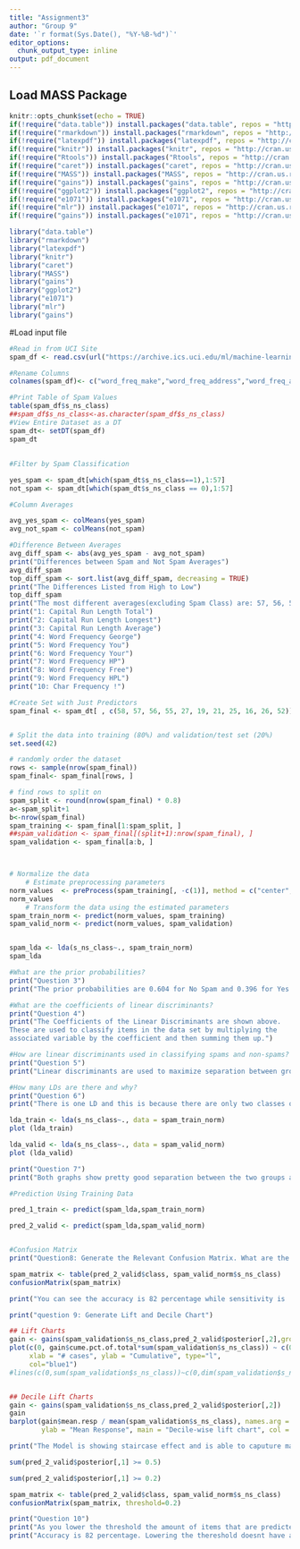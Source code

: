---
title: "Assignment3"
author: "Group 9"
date: '`r format(Sys.Date(), "%Y-%B-%d")`'
editor_options: 
  chunk_output_type: inline
output: pdf_document
---

## Load MASS Package
```{r loadpackages, message=FALSE, warning=FALSE}
knitr::opts_chunk$set(echo = TRUE)
if(!require("data.table")) install.packages("data.table", repos = "http://cran.us.r-project.org")
if(!require("rmarkdown")) install.packages("rmarkdown", repos = "http://cran.us.r-project.org")
if(!require("latexpdf")) install.packages("latexpdf", repos = "http://cran.us.r-project.org")
if(!require("knitr")) install.packages("knitr", repos = "http://cran.us.r-project.org")
if(!require("Rtools")) install.packages("Rtools", repos = "http://cran.us.r-project.org")
if(!require("caret")) install.packages("caret", repos = "http://cran.us.r-project.org")
if(!require("MASS")) install.packages("MASS", repos = "http://cran.us.r-project.org")
if(!require("gains")) install.packages("gains", repos = "http://cran.us.r-project.org")
if(!require("ggplot2")) install.packages("ggplot2", repos = "http://cran.us.r-project.org")
if(!require("e1071")) install.packages("e1071", repos = "http://cran.us.r-project.org")
if(!require("mlr")) install.packages("e1071", repos = "http://cran.us.r-project.org")
if(!require("gains")) install.packages("e1071", repos = "http://cran.us.r-project.org")

library("data.table")
library("rmarkdown")
library("latexpdf")
library("knitr")
library("caret")
library("MASS")
library("gains")
library("ggplot2")
library("e1071")
library("mlr")
library("gains")

```

#Load input file
```{r readdata from Website}
#Read in from UCI Site
spam_df <- read.csv(url("https://archive.ics.uci.edu/ml/machine-learning-databases/spambase/spambase.data"), header = FALSE)

#Rename Columns
colnames(spam_df)<- c("word_freq_make","word_freq_address","word_freq_all","word_freq_3d","word_freq_our","word_freq_over","word_freq_remove","word_freq_internet","word_freq_order","word_freq_mail","word_freq_receive","word_freq_will","word_freq_people","word_freq_report","word_freq_addresses","word_freq_free","word_freq_business","word_freq_email","word_freq_you","word_freq_credit","word_freq_your","word_freq_font","word_freq_000","word_freq_money","word_freq_hp","word_freq_hpl","word_freq_george","word_freq_650","word_freq_lab","word_freq_labs","word_freq_telnet","word_freq_857","word_freq_data","word_freq_415","word_freq_85","word_freq_technology","word_freq_1999","word_freq_parts","word_freq_pm","word_freq_direct","word_freq_cs","word_freq_meeting","word_freq_original","word_freq_project","word_freq_re","word_freq_edu","word_freq_table","word_freq_conference","char_freq_;","char_freq_(","char_freq_[","char_freq_!","char_freq_$","char_freq_#","capital_run_length_average","capital_run_length_longest","capital_run_length_total","s_ns_class")

#Print Table of Spam Values
table(spam_df$s_ns_class)
##spam_df$s_ns_class<-as.character(spam_df$s_ns_class)
#View Entire Dataset as a DT
spam_dt<- setDT(spam_df)
spam_dt

```
##
```{r Question 1}

#Filter by Spam Classification

yes_spam <- spam_dt[which(spam_dt$s_ns_class==1),1:57]
not_spam <- spam_dt[which(spam_dt$s_ns_class == 0),1:57]

#Column Averages

avg_yes_spam <- colMeans(yes_spam)
avg_not_spam <- colMeans(not_spam)

#Difference Between Averages
avg_diff_spam <- abs(avg_yes_spam - avg_not_spam)
print("Differences between Spam and Not Spam Averages")
avg_diff_spam
top_diff_spam <- sort.list(avg_diff_spam, decreasing = TRUE)
print("The Differences Listed from High to Low")
top_diff_spam
print("The most different averages(excluding Spam Class) are: 57, 56, 55, 27, 19, 21, 25, 16, 26, 52")
print("1: Capital Run Length Total")
print("2: Capital Run Length Longest")
print("3: Capital Run Length Average")
print("4: Word Frequency George")
print("5: Word Frequency You")
print("6: Word Frequency Your")
print("7: Word Frequency HP")
print("8: Word Frequency Free")
print("9: Word Frequency HPL")
print("10: Char Frequency !")

#Create Set with Just Predictors
spam_final <- spam_dt[ , c(58, 57, 56, 55, 27, 19, 21, 25, 16, 26, 52)]



```

```{r Question 2}
# Split the data into training (80%) and validation/test set (20%)
set.seed(42)

# randomly order the dataset
rows <- sample(nrow(spam_final))
spam_final<- spam_final[rows, ]

# find rows to split on
spam_split <- round(nrow(spam_final) * 0.8)
a<-spam_split+1
b<-nrow(spam_final)
spam_training <- spam_final[1:spam_split, ]
##spam_validation <- spam_final[(split+1):nrow(spam_final), ]
spam_validation <- spam_final[a:b, ]



# Normalize the data
    # Estimate preprocessing parameters
norm_values  <- preProcess(spam_training[, -c(1)], method = c("center", "scale"))
norm_values
    # Transform the data using the estimated parameters
spam_train_norm <- predict(norm_values, spam_training)
spam_valid_norm <- predict(norm_values, spam_validation)


spam_lda <- lda(s_ns_class~., spam_train_norm)
spam_lda

#What are the prior probabilities?
print("Question 3")
print("The prior probabilities are 0.604 for No Spam and 0.396 for Yes Spam")

#What are the coefficients of linear discriminants?
print("Question 4")
print("The Coefficients of the Linear Discriminants are shown above.
These are used to classify items in the data set by multiplying the
associated variable by the coefficient and then summing them up.")

#How are linear discriminants used in classifying spams and non-spams?
print("Question 5")
print("Linear discriminants are used to maximize separation between groups and to minimize the variation within groups")

#How many LDs are there and why?
print("Question 6")
print("There is one LD and this is because there are only two classes or groups we're trying to separate")
```

```{r Question 7 LDA Plots}
lda_train <- lda(s_ns_class~., data = spam_train_norm)
plot (lda_train)

lda_valid <- lda(s_ns_class~., data = spam_valid_norm)
plot (lda_valid)

print("Question 7")
print("Both graphs show pretty good separation between the two groups as indicated by the spread of the data above and below the 0 marking.")
```


```{r Confusion Matrix}

#Prediction Using Training Data

pred_1_train <- predict(spam_lda,spam_train_norm)

pred_2_valid <- predict(spam_lda,spam_valid_norm)


#Confusion Matrix
print("Question8: Generate the Relevant Confusion Matrix. What are the sensitivity and specificity.")

spam_matrix <- table(pred_2_valid$class, spam_valid_norm$s_ns_class)
confusionMatrix(spam_matrix)

print("You can see the accuracy is 82 percentage while sensitivity is .9277 and specificity is .6676")

```

```{r Lift and Decile Chart}

print("question 9: Generate Lift and Decile Chart")

## Lift Charts
gain <- gains(spam_validation$s_ns_class,pred_2_valid$posterior[,2],groups=dim(spam_validation)[1])
plot(c(0, gain$cume.pct.of.total*sum(spam_validation$s_ns_class)) ~ c(0, gain$cume.obs), 
     xlab = "# cases", ylab = "Cumulative", type="l",
     col="blue1")
#lines(c(0,sum(spam_validation$s_ns_class))~c(0,dim(spam_validation$s_ns_class)[1]), col="red1", lty=2)


## Decile Lift Charts
gain <- gains(spam_validation$s_ns_class,pred_2_valid$posterior[,2])
gain
barplot(gain$mean.resp / mean(spam_validation$s_ns_class), names.arg = gain$depth, xlab = "Percentile", space = 1.3,
        ylab = "Mean Response", main = "Decile-wise lift chart", col = "seagreen", border = NA)

print("The Model is showing staircase effect and is able to caputure maximum responses in the initial 30%. We're looking for in a good model.")
```


```{r Question 10 Lowered Threshold}
sum(pred_2_valid$posterior[,1] >= 0.5)

sum(pred_2_valid$posterior[,1] >= 0.2)

spam_matrix <- table(pred_2_valid$class, spam_valid_norm$s_ns_class)
confusionMatrix(spam_matrix, threshold=0.2)

print("Question 10")
print("As you lower the threshold the amount of items that are predicted to be spam increase. Which means the model is more inaccurate. This is not inherently good or bad as that's situational and dependent on whether you'd rather be extremely risk-averse to spam or not.")
print("Accuracy is 82 percentage. Lowering the thereshold doesnt have any impact on the accuracy.")
```


